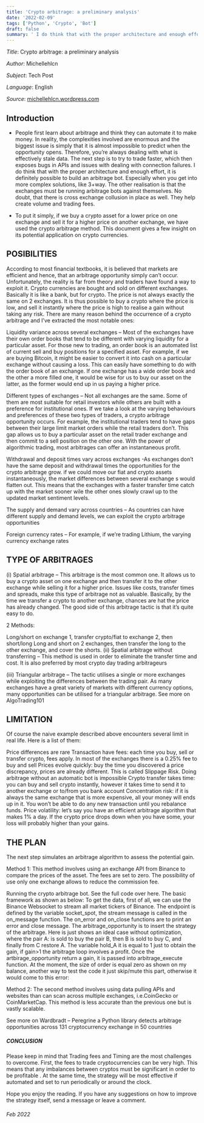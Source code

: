 ```yaml
---
title: 'Crypto arbitrage: a preliminary analysis'
date: '2022-02-09'
tags: ['Python', 'Crypto', 'Bot']
draft: false
summary: ' I do think that with the proper architecture and enough effort, it is definitely possible to build an arbitrage bot. Especially when you get into more complex solutions, like 3+way. The other realisation is that the exchanges must be running arbitrage bots against themselves. No doubt, that there is cross exchange collusion in place as well. They help create volume and trading fees. ...'
---
```



_Title_: Crypto arbitrage: a preliminary analysis

_Author_: Michellehlcn

_Subject_: Tech Post

_Language_: English

_Source_: [michellehlcn.wordpress.com](https://michellehlcn.wordpress.com/2022/02/09/crypto-arbitrage-a-premilinary-analysis/)
&nbsp;
## Introduction  
  
- People first learn about arbitrage and think they can automate it to make money. In reality, the complexities involved are enormous and the biggest issue is simply that it is almost impossible to predict when the opportunity opens. Therefore, you’re always dealing with what is effectively stale data. The next step is to try to trade faster, which then exposes bugs in APIs and issues with dealing with connection failures. I do think that with the proper architecture and enough effort, it is definitely possible to build an arbitrage bot. Especially when you get into more complex solutions, like 3+way. The other realisation is that the exchanges must be running arbitrage bots against themselves. No doubt, that there is cross exchange collusion in place as well. They help create volume and trading fees.

- To put it simply, if we buy a crypto asset for a lower price on one exchange and sell it for a higher price on another exchange, we have used the crypto arbitrage method. This document gives a few insight on its potential application on crypto currencies.


## POSIBILITIES

According to most financial textbooks, it is believed that markets are efficient and hence, that an arbitrage opportunity simply can’t occur. Unfortunately, the reality is far from theory and traders have found a way to exploit it. Crypto currencies are bought and sold on different exchanges. Basically it is like a bank, but for crypto. The price is not always exactly the same on 2 exchanges. It is thus possible to buy a crypto where the price is low, and sell it instantly where the price is high to realise a gain without taking any risk. There are many reason behind the occurrence of a crypto arbitrage and I’ve extracted the most notable ones:

Liquidity variance across several exchanges – Most of the exchanges have their own order books that tend to be different with varying liquidity for a particular asset. For those new to trading, an order book is an automated list of current sell and buy positions for a specified asset. For example, if we are buying Bitcoin, it might be easier to convert it into cash on a particular exchange without causing a loss. This can easily have something to do with the order book of an exchange. If one exchange has a wide order book and the other a more filled one, it would be wise for us to buy our asset on the latter, as the former would end up in us paying a higher price.

Different types of exchanges – Not all exchanges are the same. Some of them are most suitable for retail investors while others are built with a preference for institutional ones. If we take a look at the varying behaviours and preferences of these two types of traders, a crypto arbitrage opportunity occurs. For example, the institutional traders tend to have gaps between their large limit market orders while the retail traders don’t. This gap allows us to buy a particular asset on the retail trader exchange and then commit to a sell position on the other one. With the power of algorithmic trading, most arbitrages can offer an instantaneous profit.

Withdrawal and deposit times vary across exchanges -As exchanges don’t have the same deposit and withdrawal times the opportunities for the crypto arbitrage grow. if we could move our fiat and crypto assets instantaneously, the market differences between several exchange s would flatten out. This means that the exchanges with a faster transfer time catch up with the market sooner wile the other ones slowly crawl up to the updated market sentiment levels.

The supply and demand vary across countries – As countries can have different supply and demand levels, we can exploit the crypto arbitrage opportunities

Foreign currency rates – For example, if we’re trading Lithium, the varying currency exchange rates


## TYPE OF ARBITRAGES
(i) Spatial arbitrage – This arbitrage is the most common one. It allows us to buy a crypto asset on one exchange and then transfer it to the other exchange while selling it for a higher price. Issues like costs, transfer times and spreads, make this type of arbitrage not as valuable. Basically, by the time we transfer a crypto to another exchange, chances are hat the price has already changed. The good side of this arbitrage tactic is that it’s quite easy to do.

2 Methods:

Long/short on exchange 1, transfer crypto/fiat to exchange 2, then short/long
Long and short on 2 exchanges, then transfer the long to the other exchange, and cover the shorts.
(ii) Spatial arbitrage without transferring – This method is used in order to eliminate the transfer time and cost. It is also preferred by most crypto day trading arbitrageurs

(iii) Triangular arbitrage – The tactic utilises a single or more exchanges while exploiting the differences between the trading pair. As many exchanges have a great variety of markets with different currency options, many opportunities can be utilised for a triangular arbitrage. See more on AlgoTrading101

## LIMITATION

Of course the naive example described above encounters several limit in real life. Here is a list of them:

Price differences are rare
Transaction have fees: each time you buy, sell or transfer crypto, fees apply. In most of the exchanges there is a 0.25% fee to buy and sell
Prices evolve quickly: buy the time you discovered a price discrepancy, prices are already different. This is called Slippage Risk. Doing arbitrage without an automatic bot is impossible
Crypto transfer takes time: you can buy and sell crypto instantly, however it takes time to send it to another exchange or to/from you bank account
Concentration risk: if it is always the same exchange that is more expensive, all your money will ends up in it. You won’t be able to do any new transaction until you rebalance funds.
Price volatility: let’s say you have an efficient arbitrage algorithm that makes 1% a day. If the crypto price drops down when you have some, your loss will probably higher than your gains.

## THE PLAN

The next step simulates an arbitrage algorithm to assess the potential gain.

Method 1: This method involves using an exchange API from Binance to compare the prices of the asset. The fees are set to zero. The possibility of use only one exchange allows to reduce the commission fee.

Running the crypto arbitrage bot. See the full code over here. The basic framework as shown as below:
To get the data, first of all, we can use the Binance Websocket to stream all market tickers of Binance. The endpoint is defined by the variable socket_spot, the stream message is called in the on_message function. The on_error and on_close functions are to print an error and close message. The arbitrage_opportunity is to insert the strategy of the arbitrage. Here is just shows an ideal case without optimization, where the pair A: is sold to buy the pair B, then B is sold to buy C, and finally from C restore A. The variable hold_A it is equal to 1 just to obtain the gain, if gain>1 the arbitrage loop involves a profit. Once the artbirage_opportunity return a gain, it is passed into arbitrage_execute function. At the moment, the size of order is equal zero as shown on my balance, another way to test the code it just skip/mute this part, otherwise it would come to this error:


Method 2: The second method involves using data pulling APIs and websites than can scan across multiple exchanges, i.e.CoinGecko or CoinMarketCap. This method is less accurate than the previous one but is vastly scalable.

See more on Wardbradt – Peregrine a Python library detects arbitrage opportunities across 131 cryptocurrency exchange in 50 countries

##### CONCLUSION

Please keep in mind that Trading fees and Timing are the most challenges to overcome. First, the fees to trade cryptocurrencies can be very high. This means that any imbalances between cryptos must be significant in order to be profitable . At the same time, the strategy will be most effective if automated and set to run periodically or around the clock.

Hope you enjoy the reading. If you have any suggestions on how to improve the strategy itself, send a message or leave a comment.
###### Feb 2022


